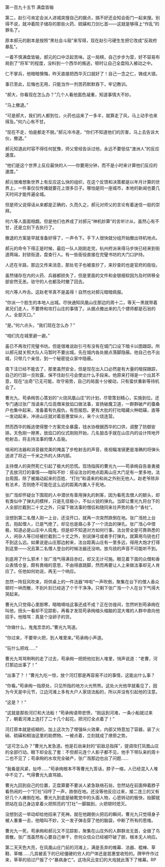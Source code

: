 

第一百九十五节 满盘皆输

第二，赵引弓肯定会派人进城突搜自己的据点，搞不好还会知会衙门一起来搜。别得不说，就冲着院子储存的那些火药、硫磺和刀剑匕首――这就是够得上“作乱”的罪名了。

原本郝元的剧本是按照“黑社会斗殴”来写得，现在赵引弓硬生生把它改成“反政府暴乱”。

一着不慎满盘皆输，郝元的口中泛起苦味。这一局棋，自己步步为营，好不容易布局到了“将军”的程度，没料到一个西华的叛逃，顿时让自己全盘陷入被动之中。

仁不掌兵，他暗暗懊悔，昨天直接把西华灭口就好了！自己一念之仁，铸成大错。

事已至此，后悔也无用，只能当作一剂苦药默默吞下，牢记教训。

“郝大，你看现在怎么办？”几个人看他面色凝重，知道事情大不妙。

“马上撤退。”

“可是郝大，我们的人都到位，火药也运来了一多半，就算走了风，马上动手也来得及。”何六心有不甘。

“现在不走，怕是都走不脱。”郝元冷冷道，“你们不知道他们的厉害，马上去告诉大伙，撤退。”

郝元知道此时容不得任何犹豫，师父曾经告诉过他，永远不要低估“澳洲人”的反应速度。

“他们是这个世界上反应最快的人――你要用分钟，而不是小时来计算他们反应的速度。”

郝元很难想象世界上有反应这么快的组织，在这个反馈和决策都是以年月计算的世界上，一件事仅仅传播就要花上很多日子。哪怕是同一座城市，本地的新闻也要几天时间才能传遍全城。

但是师父说得话从来都是正确的，久而久之，郝元对师父的言论有着迷信一般的崇拜。

何六等人面面相觑。但是他们也养成了对郝元“神机妙算”的言听计从，虽然心有不甘，还是立刻下去执行了。

撤退的方案是早就准备好得了，一声令下。手下人很快就分组开始撤出待机地点。

郝元的命令下得正是时候，最后一队人刚刚走完，杭州府派来得马步快已经来到街道两端，封锁街道，盘查行人。有一些衙役直接在完璧书坊的大门口护持。

人还在半路，那边又传来消息，那处宅子也被查抄了，来抄查的也是官府的衙役。

虽然储存在内的火药、兵器都损失了，但是里面的文件和金银细软因为及时转移全部安然无恙。驻守的人也都及时撤了回去。

何六等人咋舌。这赵老爷真不是盖得！自然也对郝元暗暗佩服。

“你派一个脸生的本地人出城。尽快通知凤凰山庄那边的周十二，等天一黑就带着弟兄们走人，不要搀和攻打山庄的事情了。从据点撤出来的几个镖师都是石翁的人。全部灭口。”

“是。”何六点头，“我们现在怎么办？”

“咱们先在城里避一避。”

虽已不再攻打完璧书坊。但是很难说赵引弓有没有在城门口设下暗卡以图跟踪。所以郝元就关照大队人马暂时不要出城，先在城内各处据点落脚隐蔽。他自己也不出城，只带几个亲信，到一个秘密徒众家中隐蔽。

南下洼已经不能去了，那里虽然安全，但是现在出入口必然是有大量的暗探跟踪，自己的行踪一旦败露，保不住赵引弓会使出什么手段来。他原来打得是一个出其不意，现在“出奇”已无可能，攻守易势，自己的局面十分被动，只有蛰伏重新等待机会了。

曹光九、苟承绚苦心策划的“火烧凤凰山庄”的计划，尽管策划精心，实施到位。还专门通过张广湉请来几位高僧来放焰口做法事，宣扬破魔卫道，一群群破产的蚕桑户也集中起来，准备着有仇报仇，有怨报怨。更有大批的打社暗藏火种硫磺，直等一发动起来，冲进山庄就对着慈惠堂纵火，来个火烧连营。

然而西华的叛逃使得整个方案完全暴露，钱水协根据西华的口供，调整了防御安排。天色刚一擦黑，放焰口的仪式刚刚开始，几名狙击手就在山庄内的设计阵地开枪射击，将主持法事的僧人击毙。

喧闹的法器和消音器完美的掩盖了步枪射击的声音，夜视瞄准镜更是准确的将弹头送进了将近一千米之外的人体内部。

主持僧人的突然死亡引起了极大的恐慌。现场指挥的曹光九――苟承绚自告奋勇接了去放河灯的事情――暗叫不妙：搭设法台的地点距离山庄大门足有一里多地，法台周围，除了被煽动起来的百姓、“打社”和请来的和尚之外别无他人。赵老爷除非有法术，否则绝不可能在这么远的距离内置人于死地。

张广湉却怀疑台下围观的人中潜伏有善用弹丸的刺客，因为看死去僧人的额头，却有类似中了弹丸的模样，只是孔径极小，不似火铳的弹丸。当即让曹光九将台下的人全部拦截到二十丈之外，只留下做法事的僧侣和随同来壮声势的各个“香社”。

没想到第二名僧人刚一上台，还没开口，就再一次突然跌倒在地。张广湉抢上台去，抱起僧人，已是气绝了。却见也是眉心多了一个流血的弹孔。张广湉心中恨极，知道必是山庄中人捣鬼，但是却不知道对方如何行事。法台旁全是可靠熟悉的人，闲杂人等已经被拦截到二十丈之外，别说弹弓或者手打弹丸，就算用鸟铳也打不到这么远。如果说是山庄那边射来，法台距离山庄有一里多远，得用大炮才打得到这里――况且第二名僧人登台的时候法器还没响，放鸟铳的声音不可能听不到。

到底用了什么邪术！张广湉气得满目赤红，却又无计可施。眼见着下面的众僧和香众表情仓皇，颇有畏缩的意思，不由得直跳脚，然而再要让人上来做法事却无人肯应了。任他如何劝说，再无一个响应。

忽然一阵狂风吹来，将供桌上的一件法器“哗啦”一声吹倒，聚集在台下的僧人香众顿时一哄而散，不到片刻已经逃了个干干净净。只剩下张广湉一个人在台下气得大哭起来。

曹光九只觉得心里胆寒，暗暗嘀咕这事还成不成？正在彷徨间，忽然听到苟承绚在叫他，扭头一看却不见踪影，再看才发现苟承绚缩头缩脑的混大堆的人群中直向他招手。他暗骂：真是个没卵子的货。

“你做什么，鬼鬼祟祟的。”曹光九骂道。

“你过来，不要举火把，到人堆里来。”苟承绚小声道。

“玩什么把戏……”

曹光九骂骂咧咧的走了过去，苟承绚一把把他拉到人堆里，悄声说道：“老曹，河灯那边出事了！”

“出事了？！”曹光九吃一惊，放个河灯那是再容易不过的事情，这能出什么事？

“你看。”苟承绚一指原处，只见所指的地方火光熊熊。这处火光他早就看见了，因为今天是中元节，江边河滩上多有大户人家烧法船的，所以并没有引起他的注意。

“这是？！”

“这就是那些河灯和大法船！”苟承绚语带悲愤，“刚运到河滩，一条小船就过来了，朝着河滩上连打了二十几个起花，把河灯全点着了！”

河灯原本就是纸糊的，加上这次为了增强纵火效果，内部又特意加了容器，装了火硝、硫磺和桐油这里的助燃物。一被点着，立刻就成了燎原之势。

“这可怎么办？”曹光九发急道。他是石翁亲封的“前敌总指挥”，提调攻打凤凰山庄的全部行动。眼下却全乱了套：不但郝元连个人影子都不见，他手下带队来的周十二也不见了；苟承绚的水攻完全破产，张广湉那边也出了问题……

“我看是风紧，扯呼……”苟承绚根本不等曹光九答话，脖子一缩，人已经混入人堆中不见了。气得曹光九直骂娘。

曹光九回到自己的位置，正盘算要不要派人紧急联络石翁，忽然站在前面伸着脖子看热闹的一个“打社”闷哼了一声，跌倒在地。还没等他反应过来，接二连三的又有好几个人瘫倒在地。曹光九到底是破靴党中的头面人物，心思转动的极快，抬脚就把站在自己身边拿着火把照亮的“打社”一脚踹到，火把顿时熄灭。

没想到这一举动却给他招来了死神。就在他踢倒火把后的瞬间，曹光九只觉得身子被人重重一击，他暗叫不妙，又一发子弹击穿了他的脑袋，中断了所有的思维。

曹光九一死，苟承绚和郝元又不见踪影，聚集在山庄外的人群群龙无首，全做了鸟兽散。张广湉虽然有心要自己单干，奈何众信众已经被吓破了胆，根本无人响应。

第二天天色大亮，在凤凰山庄门前的河滩上，满是丢弃的帷幕、法器、棍棒、草鞋、草帽……几具被丢下的已经僵硬的穷人的尸体还是慈惠堂收殓的。牌甲仵作过来，草草的验过尸报了个“暴病身亡”。这场风云变幻的大戏就此落下了帷幕。RP

